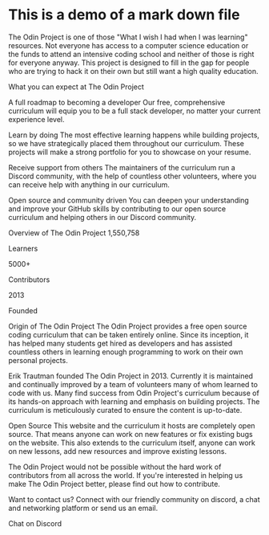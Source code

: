 # This is a demo of a mark down file

The Odin Project is one of those "What I wish I had when I was learning" resources. Not everyone has access to a computer science education or the funds to attend an intensive coding school and neither of those is right for everyone anyway. This project is designed to fill in the gap for people who are trying to hack it on their own but still want a high quality education.

What you can expect at The Odin Project

A full roadmap to becoming a developer
Our free, comprehensive curriculum will equip you to be a full stack developer, no matter your current experience level.


Learn by doing
The most effective learning happens while building projects, so we have strategically placed them throughout our curriculum. These projects will make a strong portfolio for you to showcase on your resume.


Receive support from others
The maintainers of the curriculum run a Discord community, with the help of countless other volunteers, where you can receive help with anything in our curriculum.


Open source and community driven
You can deepen your understanding and improve your GitHub skills by contributing to our open source curriculum and helping others in our Discord community.

Overview of The Odin Project
1,550,758

Learners

5000+

Contributors

2013

Founded

Origin of The Odin Project
The Odin Project provides a free open source coding curriculum that can be taken entirely online. Since its inception, it has helped many students get hired as developers and has assisted countless others in learning enough programming to work on their own personal projects.

Erik Trautman founded The Odin Project in 2013. Currently it is maintained and continually improved by a team of volunteers many of whom learned to code with us. Many find success from Odin Project's curriculum because of its hands-on approach with learning and emphasis on building projects. The curriculum is meticulously curated to ensure the content is up-to-date.

Open Source
This website and the curriculum it hosts are completely open source. That means anyone can work on new features or fix existing bugs on the website. This also extends to the curriculum itself, anyone can work on new lessons, add new resources and improve existing lessons.

The Odin Project would not be possible without the hard work of contributors from all across the world. If you're interested in helping us make The Odin Project better, please find out how to contribute.

Want to contact us?
Connect with our friendly community on discord, a chat and networking platform or send us an email.

Chat on Discord
